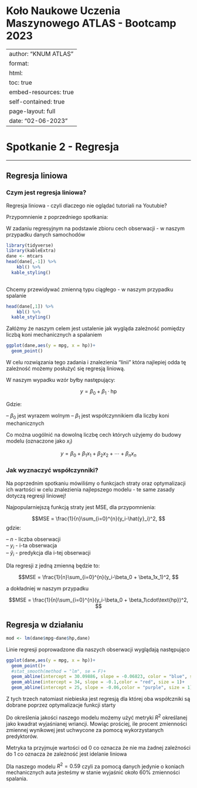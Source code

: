 # Koło Naukowe Uczenia Maszynowego ATLAS - Bootcamp 2023 {.unnumbered}

---
author: "KNUM ATLAS"
format: 
  html:
    toc: true
    embed-resources: true
    self-contained: true
    page-layout: full
date: "02-06-2023"
---

# Spotkanie 2 - Regresja
___

## Regresja liniowa

### Czym jest regresja liniowa?

Regresja liniowa - czyli dlaczego nie oglądać tutoriali na Youtubie?

Przypomnienie z poprzedniego spotkania:

W zadaniu regresyjnym na podstawie zbioru cech obserwacji - w naszym przypadku danych samochodów

```r
library(tidyverse)
library(kableExtra)
dane <- mtcars
head(dane[,-1]) %>% 
    kbl() %>% 
  kable_styling()
  
```

Chcemy przewidywać zmienną typu ciągłego - w naszym przypadku spalanie

```r
head(dane[,1]) %>% 
    kbl() %>% 
  kable_styling()
```

Załóżmy że naszym celem jest ustalenie jak wygląda zależność pomiędzy liczbą koni mechanicznych a spalaniem

```r
ggplot(dane,aes(y = mpg, x = hp))+
  geom_point()
```

W celu rozwiązania tego zadania i znalezienia "linii" która najlepiej odda tę zależność możemy posłużyć się regresją liniową.

W naszym wypadku wzór byłby następujący:

$$y = \beta_0 + \beta_1 \cdot \text{hp}$$

Gdzie:

-- $\beta_0$ jest wyrazem wolnym
-- $\beta_1$ jest współczynnikiem dla liczby koni mechanicznych

Co można uogólnić na dowolną liczbę cech których użyjemy do budowy modelu (oznaczone jako $x_i$)

$$y = \beta_0 + \beta_1x_1 + \beta_2x_2+\cdots+\beta_nx_n$$

### Jak wyznaczyć współczynniki?

Na poprzednim spotkaniu mówiliśmy o funkcjach straty oraz optymalizacji ich wartości w celu znalezienia najlepszego modelu - te same zasady dotyczą regresji liniowej!

Najpopularniejszą funkcją straty jest MSE, dla przypomnienia:

$$MSE = \frac{1}{n}\sum_{i=0}^{n}(y_i-\hat{y}_i)^2, $$
gdzie:

-- $n$ - liczba obserwacji <br>
-- $y_i$ - i-ta obserwacja <br>
-- $\hat{y}_i$ - predykcja dla i-tej obserwacji

Dla regresji z jedną zmienną będzie to:

$$MSE = \frac{1}{n}\sum_{i=0}^{n}(y_i-\beta_0 + \beta_1x_1)^2, $$

a dokładniej w naszym przypadku

$$MSE = \frac{1}{n}\sum_{i=0}^{n}(y_i-\beta_0 + \beta_1\cdot\text{hp})^2, $$

## Regresja w działaniu

```r
mod <- lm(dane$mpg~dane$hp,dane)
```

Linie regresji poprowadzone dla naszych obserwacji wyglądają następująco

```r
ggplot(dane,aes(y = mpg, x = hp))+
  geom_point()+
  #stat_smooth(method = "lm", se = F)+
  geom_abline(intercept = 30.09886, slope = -0.06823, color = "blue", size = 1)+
  geom_abline(intercept = 34, slope = -0.1,color = "red", size = 1)+
  geom_abline(intercept = 25, slope = -0.06,color = "purple", size = 1)
```

Z tych trzech natomiast niebieska jest regresją dla której oba współczniki są dobrane poprzez optymalizacje funkcji starty

Do określenia jakości naszego modelu możemy użyć metryki $R^2$ określanej jako kwadrat wyjaśnianej wriancji. Mowiąc prościej, ile procent zmienności zmiennej wynikowej jest uchwycone za pomocą wykorzystanych predyktorów.

Metryka ta przyjmuje wartości od $0$ co oznacza że nie ma żadnej zależności do $1$ co oznacza że zależność jest idelanie liniowa

Dla naszego modelu $R^2=0.59$ czyli za pomocą danych jedynie o koniach mechanicznych auta jesteśmy w stanie wyjaśnić około $60\%$ zmienności spalania.